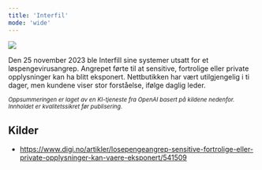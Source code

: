 ```yaml
---
title: 'Interfil'
mode: 'wide'
---
```


<Frame>
<img src="/images/interfil.png" noZoom/>
</Frame>

Den 25 november 2023 ble Interfill sine systemer utsatt for et løspengevirusangrep. Angrepet førte til at sensitive, fortrolige eller private opplysninger kan ha blitt eksponert. Nettbutikken har vært utilgjengelig i ti dager, men kundene viser stor forståelse, ifølge daglig leder.

<sup><i>Oppsummeringen er laget av en KI-tjeneste fra OpenAI basert på kildene nedenfor. Innholdet er kvalitetssikret før publisering.</i></sup>

## Kilder
- https://www.digi.no/artikler/losepengeangrep-sensitive-fortrolige-eller-private-opplysninger-kan-vaere-eksponert/541509
